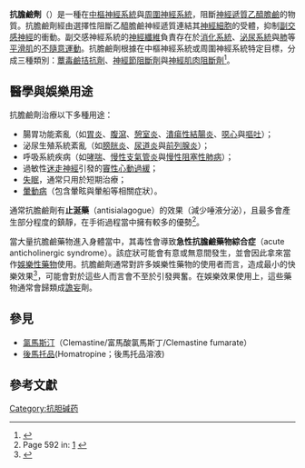 {{medical}}

'''抗膽鹼劑'''（{{lang-en|anticholinergic agent}}）是一種在[[中樞神經系統|中樞神經系統]]與[[周圍神經系統|周圍神經系統]]，阻斷[[神經遞質|神經遞質]][[乙醯膽鹼|乙醯膽鹼]]的物質。抗膽鹼劑經由選擇性阻斷乙醯膽鹼神經遞質連結其[[神經細胞|神經細胞]]的受體，抑制[[副交感神經|副交感神經]]的衝動。副交感神經系統的[[神經纖維|神經纖維]]負責存在於[[消化系統|消化系統]]、[[泌尿系統|泌尿系統]]與[[肺|肺]]等[[平滑肌|平滑肌]]的[[不隨意運動|不隨意運動]]。抗膽鹼劑根據在中樞神經系統或周圍神經系統特定目標，分成三種類別：[[蕈毒鹼拮抗劑|蕈毒鹼拮抗劑]]、[[神經節阻斷劑|神經節阻斷劑]]與[[神經肌肉阻斷劑|神經肌肉阻斷劑]]<ref>{{Cite journal|title=Neurology|url=http://www2.kumc.edu/coa/Education/AMED900/UrinaryIncon.htm|publisher=Landon Center on Aging|journal=|author=|access-date=2014-10-11|archive-url=https://web.archive.org/web/20110927135227/http://www2.kumc.edu/coa/Education/AMED900/UrinaryIncon.htm|archive-date=2011-09-27|dead-url=yes}}</ref>。

==醫學與娛樂用途==
抗膽鹼劑治療以下多種用途：
* 腸胃功能紊亂（如[[胃炎|胃炎]]、[[腹瀉|腹瀉]]、[[憩室炎|憩室炎]]、[[潰瘍性結腸炎|潰瘍性結腸炎]]、[[噁心|噁心]]與[[嘔吐|嘔吐]]）；
* 泌尿生殖系統紊亂（如[[膀胱炎|膀胱炎]]、[[尿道炎|尿道炎]]與[[前列腺炎|前列腺炎]]）；
* 呼吸系統疾病（如[[哮喘|哮喘]]、[[慢性支氣管炎|慢性支氣管炎]]與[[慢性阻塞性肺病|慢性阻塞性肺病]]）；
* 過敏性[[迷走神經|迷走神經]]引發的[[竇性心動過緩|竇性心動過緩]]；
* [[失眠|失眠]]，通常只用於短期治療；
* [[暈動病|暈動病]]（包含暈眩與暈船等相關症狀）。

通常抗膽鹼劑有'''止涎藥'''（antisialagogue）的效果（減少唾液分泌），且最多會產生部分程度的鎮靜，在手術過程當中擁有較多的優勢<ref>Page 592 in: {{cite book |author=Cahalan, Michael D.; Barash, Paul G.; Cullen, Bruce F.; Stoelting, Robert K. |title=Clinical Anesthesia |publisher=Lippincott Williams & Wilkins |location=Hagerstwon, MD |year=2009 |pages= |isbn=0-7817-8763-7 |oclc= |doi= |accessdate=}} [http://books.google.se/books?id=-YI9P2DLe9UC] {{Wayback|url=http://books.google.se/books?id=-YI9P2DLe9UC |date=20141017200241 }}</ref>。

當大量抗膽鹼藥物進入身體當中，其毒性會導致'''急性抗膽鹼藥物綜合症'''（acute anticholinergic syndrome）。該症狀可能會有意或無意間發生，並會因此拿來當作[[娛樂性藥物|娛樂性藥物]]使用。抗膽鹼劑通常對許多娛樂性藥物的使用者而言，造成最小的快樂效果<ref name="autogenerated1">{{cite journal|url=http://linkinghub.elsevier.com/retrieve/pii/S0163834313001345|pages=571–573|title=Drops of madness? Recreational misuse of tropicamide collyrium; early warning alerts from Russia and Italy|journal=General Hospital Psychiatry|volume=35|issue=5|accessdate=2018-04-02|doi=10.1016/j.genhosppsych.2013.04.013|author=Francesco Saverio Bersani, Ornella Corazza, Pierluigi Simonato, Anna Mylokosta, Ermelinda Levari, Raffaele Lovaste, Fabrizio Schifano|archive-date=2021-02-25|archive-url=https://web.archive.org/web/20210225055035/https://linkinghub.elsevier.com/retrieve/pii/S0163834313001345|dead-url=no}}</ref>，可能會對於這些人而言會不至於引發興奮。在娛樂效果使用上，這些藥物通常會歸類成[[譫妄|譫妄]]劑。

==參見==
*[[氯馬斯汀|氯馬斯汀]]（Clemastine/富馬酸氯馬斯丁/Clemastine fumarate）
*[[後馬托品|後馬托品]](Homatropine；後馬托品溶液)

==參考文獻==
{{reflist}}

[[Category:抗胆碱药|Category:抗胆碱药]]